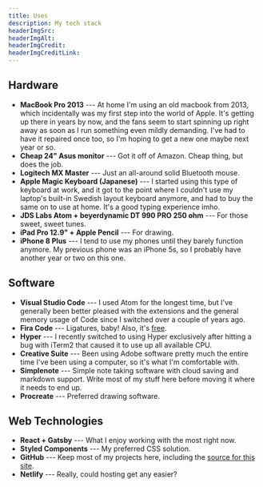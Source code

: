 ```yaml
---
title: Uses
description: My tech stack
headerImgSrc:
headerImgAlt:
headerImgCredit:
headerImgCreditLink:
---
```


## Hardware

- **MacBook Pro 2013** --- At home I'm using an old macbook from 2013, which incidentally was my first step into the world of Apple. It's getting up there in years by now, and the fans seem to start spinning up right away as soon as I run something even mildly demanding. I've had to have it repaired once too, so I'm hoping to get a new one maybe next year or so.
- **Cheap 24" Asus monitor** --- Got it off of Amazon. Cheap thing, but does the job.
- **Logitech MX Master** --- Just an all-around solid Bluetooth mouse.
- **Apple Magic Keyboard (Japanese)** --- I started using this type of keyboard at work, and it got to the point where I couldn't use my laptop's built-in Swedish layout keyboard anymore, and had to buy the same on to use at home. It's a good typing experience imho.
- **JDS Labs Atom + beyerdynamic DT 990 PRO 250 ohm** --- For those sweet, sweet tunes.
- **iPad Pro 12.9" + Apple Pencil** --- For drawing.
- **iPhone 8 Plus** --- I tend to use my phones until they barely function anymore. My previous phone was an iPhone 5s, so I probably have another year or two on this one.

## Software

- **Visual Studio Code** --- I used Atom for the longest time, but I've generally been better pleased with the extensions and the general memory usage of Code since I switched over a couple of years ago.
- **Fira Code** --- Ligatures, baby! Also, it's [free](https://github.com/tonsky/FiraCode).
- **Hyper** --- I recently switched to using Hyper exclusively after hitting a bug with iTerm2 that caused it to use up all available CPU.
- **Creative Suite** --- Been using Adobe software pretty much the entire time I've been using a computer, so it's what I'm comfortable with.
- **Simplenote** --- Simple note taking software with cloud saving and markdown support. Write most of my stuff here before moving it where it needs to end up.
- **Procreate** --- Preferred drawing software.

## Web Technologies

- **React + Gatsby** --- What I enjoy working with the most right now.
- **Styled Components** --- My preferred CSS solution.
- **GitHub** --- Keep most of my projects here, including the [source for this site](https://github.com/lgrqvst/lgrqvst.com).
- **Netlify** --- Really, could hosting get any easier?
